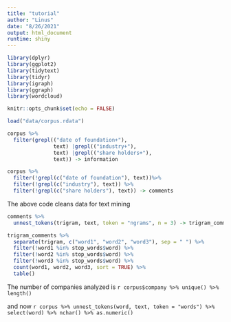 ```yaml
---
title: "tutorial"
author: "Linus"
date: "8/26/2021"
output: html_document
runtime: shiny
---
```

```r

library(dplyr)
library(ggplot2)
library(tidytext)
library(tidyr)
library(igraph)
library(ggraph)
library(wordcloud)

knitr::opts_chunk$set(echo = FALSE)

load("data/corpus.rdata")

corpus %>%
  filter(grepl(("date of foundation+"),
               text) |grepl(("industry+"),
               text) |grepl(("share holders+"),
               text)) -> information

corpus %>%
  filter(!grepl(c("date of foundation"), text))%>%
  filter(!grepl(c("industry"), text)) %>%
  filter(!grepl(c("share holders"), text)) -> comments
```
The above code cleans data for text mining 

```r
comments %>%
  unnest_tokens(trigram, text, token = "ngrams", n = 3) -> trigram_comments

trigram_comments %>%
  separate(trigram, c("word1", "word2", "word3"), sep = " ") %>%
  filter(!word1 %in% stop_words$word) %>%
  filter(!word2 %in% stop_words$word) %>%
  filter(!word3 %in% stop_words$word) %>%
  count(word1, word2, word3, sort = TRUE) %>%
  table()
```

The number of companies analyzed is `r corpus$company %>% unique() %>% length()`

and now `r corpus %>% unnest_tokens(word, text, token = "words") %>% select(word) %>% nchar() %>% as.numeric()`
